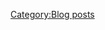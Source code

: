 {{EventComp
| Junyou/Kai Ni
| 87
| Type 97 Torpedo Bomber (Murata Squadron)
| Tenzan (601 Air Group)
| Type 97 Torpedo Bomber (Skilled)
| Fleet Command Facility
|-
| Hiyou/Kai
| 68
| Ryuusei
| Tenzan
| Tenzan
| Saiun
|-
| Haguro/Kai Ni
| 93
| 20.3cm (No.2) Twin Gun Mount
| 20.3cm (No.2) Twin Gun Mount
| Type 0 Reconnaissance Seaplane
| Type 32 Surface Radar
|-
| Choukai/Kai Ni
| 73
| 20.3cm (No.2) Twin Gun Mount
| 20.3cm (No.2) Twin Gun Mount
| Type 0 Reconnaissance Seaplane
| Type 22 Surface Radar Kai 4
|-
| Fusou/Kai
| 43
| 35.6cm Twin Gun Mount
| 35.6cm Twin Gun Mount
| Zuiun (634 Air Group)
| Type 22 Surface Radar Kai 4
|-
| hq = 100
}}

{{EventComp
| Satsuki/Kai
| 48
| Type 13 Air Radar Kai
| 10cm Twin High-angle Gun Mount + Anti-Aircraft Fire Director
| 120mm Twin Gun Mount
|-
| Mikazuki/Kai
| 52
| Type 13 Air Radar Kai
| 10cm Twin High-angle Gun Mount + Anti-Aircraft Fire Director
| 12.7cm Twin Gun Mount Model B Kai 2
|-
| Ooi/Kai Ni
| 65
| Type A Ko-hyoteki
| 61cm Quintuple (Oxygen) Torpedo Mount
| 61cm Quintuple (Oxygen) Torpedo Mount
|-
| Abukuma/Kai Ni
| 91
| Type A Ko-hyoteki
| 61cm Quadruple (Oxygen) Torpedo Mount
| 61cm Quintuple (Oxygen) Torpedo Mount
|-
| Shigure/Kai Ni
| 65
| 61cm Quadruple (Oxygen) Torpedo Mount
| 61cm Quadruple (Oxygen) Torpedo Mount
| Type 33 Surface Radar
|-
| hq = 100
}}
[[Category:Blog posts]]